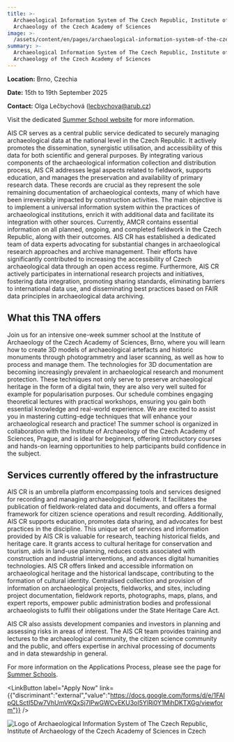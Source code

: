 ```yaml
---
title: >-
  Archaeological Information System of The Czech Republic, Institute of
  Archaeology of the Czech Academy of Sciences
image: >-
  /assets/content/en/pages/archaeological-information-system-of-the-czech-republic-institute-of-archaeology-of-the-czech-academy-of-sciences-brno-institute-of-archaeology-of-the-czech-academy-of-sciences-brno-czech-3d/image.jpg
summary: >-
  Archaeological Information System of The Czech Republic, Institute of
  Archaeology of the Czech Academy of Sciences
---
```

**Location:** Brno, Czechia

**Date:** 15th to 19th September 2025&#x20;

**Contact:** Olga Lečbychová ([lecbychova@arub.cz](mailto:lecbychova@arub.cz))

Visit the dedicated [Summer School website](https://arup-cas.github.io/atrium-school3d/) for more information.

AIS CR serves as a central public service dedicated to securely managing archaeological data at the national level in the Czech Republic. It actively promotes the dissemination, synergistic utilisation, and accessibility of this data for both scientific and general purposes. By integrating various components of the archaeological information collection and distribution process, AIS CR addresses legal aspects related to fieldwork, supports education, and manages the preservation and availability of primary research data. These records are crucial as they represent the sole remaining documentation of archaeological contexts, many of which have been irreversibly impacted by construction activities. The main objective is to implement a universal information system within the practices of archaeological institutions, enrich it with additional data and facilitate its integration with other sources. Currently, AMCR contains essential information on all planned, ongoing, and completed fieldwork in the Czech Republic, along with their outcomes. AIS CR has established a dedicated team of data experts advocating for substantial changes in archaeological research approaches and archive management. Their efforts have significantly contributed to increasing the accessibility of Czech archaeological data through an open access regime. Furthermore, AIS CR actively participates in international research projects and initiatives, fostering data integration, promoting sharing standards, eliminating barriers to international data use, and disseminating best practices based on FAIR data principles in archaeological data archiving.

## What this TNA offers

Join us for an intensive one-week summer school at the Institute of Archaeology of the Czech Academy of Sciences, Brno, where you will learn how to create 3D models of archaeological artefacts and historic monuments through photogrammetry and laser scanning, as well as how to process and manage them. The technologies for 3D documentation are becoming increasingly prevalent in archaeological research and monument protection. These techniques not only serve to preserve archaeological heritage in the form of a digital twin, they are also very well suited for example for popularisation purposes. Our schedule combines engaging theoretical lectures with practical workshops, ensuring you gain both essential knowledge and real-world experience. We are excited to assist you in mastering cutting-edge techniques that will enhance your archaeological research and practice! The summer school is organized in collaboration with the Institute of Archaeology of the Czech Academy of Sciences, Prague, and is ideal for beginners, offering introductory courses and hands-on learning opportunities to help participants build confidence in the subject.

## Services currently offered by the infrastructure

AIS CR is an umbrella platform encompassing tools and services designed for recording and managing archaeological fieldwork. It facilitates the publication of fieldwork-related data and documents, and offers a formal framework for citizen science operations and result recording. Additionally, AIS CR supports education, promotes data sharing, and advocates for best practices in the discipline. This unique set of services and information provided by AIS CR is valuable for research, teaching historical fields, and heritage care. It grants access to cultural heritage for conservation and tourism, aids in land-use planning, reduces costs associated with construction and industrial interventions, and advances digital humanities technologies. AIS CR offers linked and accessible information on archaeological heritage and the historical landscape, contributing to the formation of cultural identity. Centralised collection and provision of information on archaeological projects, fieldworks, and sites, including project documentation, fieldwork reports, photographs, maps, plans, and expert reports, empower public administration bodies and professional archaeologists to fulfil their obligations under the State Heritage Care Act.

AIS CR also assists development companies and investors in planning and assessing risks in areas of interest. The AIS CR team provides training and lectures to the archaeological community, the citizen science community and the public, and offers expertise in archival processing of documents and in data stewardship in general.

For more information on the Applications Process, please see the page for [Summer Schools](https://atrium-research.eu/transnational-access-scheme-application-process-summer-schools).

<LinkButton label="Apply Now" link={{"discriminant":"external","value":"https://docs.google.com/forms/d/e/1FAIpQLSctI5Dw7VhUmVKQxSj7lPwGWCvEKU3oI5YlRi0Y1MihDKTXGg/viewform"}} />

![Logo of Archaeological Information System of The Czech Republic, Institute of Archaeology of the Czech Academy of Sciences in Czech](/assets/content/en/pages/archaeological-information-system-of-the-czech-republic-institute-of-archaeology-of-the-czech-academy-of-sciences-brno-institute-of-archaeology-of-the-czech-academy-of-sciences-brno-czech-3d/logo.jpg)
